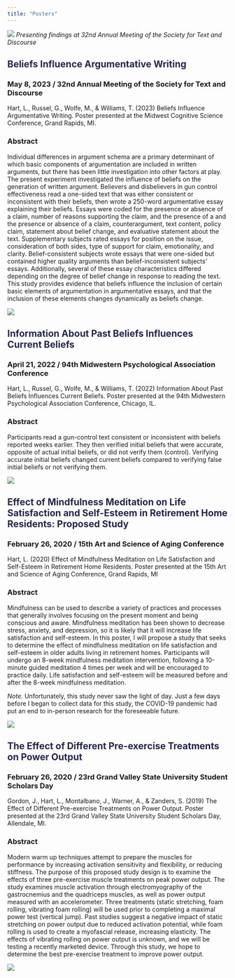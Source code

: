 ```yaml
---
title: "Posters"
---
```


![](img/VerificationMPA2022.jpg)
*Presenting findings at 32nd Annual Meeting of the Society for Text and Discourse*

## <span style="color: #25274D;">Beliefs Influence Argumentative Writing</span>

### May 8, 2023 / 32nd Annual Meeting of the Society for Text and Discourse

Hart, L., Russel, G., Wolfe, M., & Williams, T. (2023) Beliefs Influence Argumentative Writing. Poster presented at the Midwest Cognitive Science Conference, Grand Rapids, MI.

### Abstract

Individual differences in argument schema are a primary determinant of which basic components of argumentation are included in written arguments, but there has been little investigation into other factors at play. The present experiment investigated the influence of beliefs on the generation of written argument. Believers and disbelievers in gun control effectiveness read a one-sided text that was either consistent or inconsistent with their beliefs, then wrote a 250-word argumentative essay explaining their beliefs. Essays were coded for the presence or absence of a claim, number of reasons supporting the claim, and the presence of a and the presence or absence of a claim, counterargument, text content, policy claim, statement about belief change, and evaluative statement about the text. Supplementary subjects rated essays for position on the issue, consideration of both sides, type of support for claim, emotionality, and clarity. Belief-consistent subjects wrote essays that were one-sided but contained higher quality arguments than belief-inconsistent subjects' essays. Additionally, several of these essay characteristics differed depending on the degree of belief change in response to reading the text. This study provides evidence that beliefs influence the inclusion of certain basic elements of argumentation in argumentative essays, and that the inclusion of these elements changes dynamically as beliefs change.

![](img/ArgumentPosterMidCogSci2023.jpg)

## <span style="color: #25274D;">Information About Past Beliefs Influences Current Beliefs</span>

### April 21, 2022 / 94th Midwestern Psychological Association Conference

Hart, L., Russel, G., Wolfe, M., & Williams, T. (2022) Information About Past Beliefs Influences Current Beliefs. Poster presented at the 94th Midwestern Psychological Association Conference, Chicago, IL.

### Abstract

Participants read a gun-control text consistent or inconsistent with beliefs reported weeks earlier. They then verified initial beliefs that were accurate, opposite of actual initial beliefs, or did not verify them (control). Verifying accurate initial beliefs changed current beliefs compared to verifying false initial beliefs or not verifying them.

![](img/BeliefPosterMPA2022.jpg)

## <span style="color: #25274D;">Effect of Mindfulness Meditation on Life Satisfaction and Self-Esteem in Retirement Home Residents: Proposed Study</span>

### February 26, 2020 / 15th Art and Science of Aging Conference

Hart, L. (2020) Effect of Mindfulness Meditation on Life Satisfaction and Self-Esteem in Retirement Home Residents. Poster presented at the 15th Art and Science of Aging Conference, Grand Rapids, MI

### Abstract

Mindfulness can be used to describe a variety of practices and processes that generally involves focusing on the present moment and being conscious and aware. Mindfulness meditation has been shown to decrease stress, anxiety, and depression, so it is likely that it will increase life satisfaction and self-esteem. In this poster, I will propose a study that seeks to determine the effect of mindfulness meditation on life satisfaction and self-esteem in older adults living in retirement homes. Participants will undergo an 8-week mindfulness meditation intervention, following a 10-minute guided meditation 4 times per week and will be encouraged to practice daily. Life satisfaction and self-esteem will be measured before and after the 8-week mindfulness meditation.

*Note.* Unfortunately, this study never saw the light of day. Just a few days before I began to collect data for this study, the COVID-19 pandemic had put an end to in-person research for the foreseeable future.

![](img/MeditationPosterAASA2020.jpg)

## <span style="color: #25274D;">The Effect of Different Pre-exercise Treatments on Power Output</span>

### February 26, 2020 / 23rd Grand Valley State University Student Scholars Day

Gordon, J., Hart, L., Montalbano, J., Warner, A., & Zanders, S. (2019) The Effect of Different Pre-exercise Treatments on Power Output. Poster presented at the 23rd Grand Valley State University Student Scholars Day, Allendale, MI.

### Abstract

Modern warm up techniques attempt to prepare the muscles for performance by increasing activation sensitivity and flexibility, or reducing stiffness. The purpose of this proposed study design is to examine the effects of three pre-exercise muscle treatments on peak power output. The study examines muscle activation through electromyography of the gastrocnemius and the quadriceps muscles, as well as power output measured with an accelerometer. Three treatments (static stretching, foam rolling, vibrating foam rolling) will be used prior to completing a maximal power test (vertical jump). Past studies suggest a negative impact of static stretching on power output due to reduced activation potential, while foam rolling is used to create a myofascial release, increasing elasticity. The effects of vibrating rolling on power output is unknown, and we will be testing a recently marketed device. Through this study, we hope to determine the best pre-exercise treatment to improve power output.

![](img/ExcerciseSciencePoster2019.jpg)
